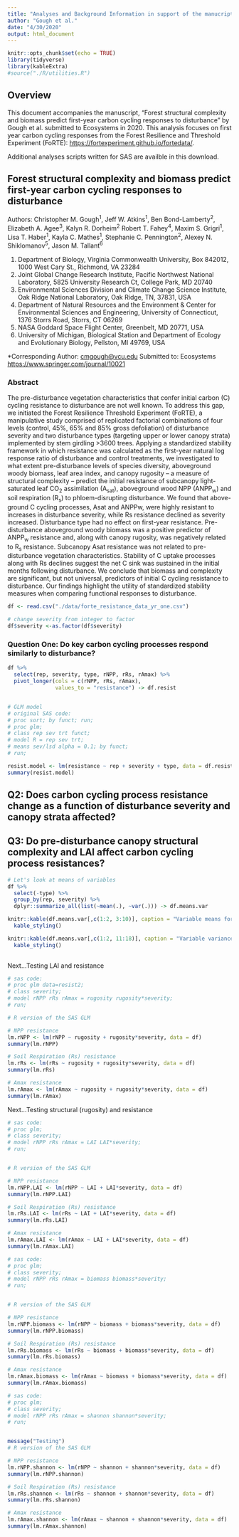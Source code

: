 ```yaml
---
title: "Analyses and Background Information in support of the manucript: Forest structural complexity and biomass predict first-year carbon cycling responses to disturbance, Gough et al. "
author: "Gough et al."
date: "4/30/2020"
output: html_document
---
```


```r
knitr::opts_chunk$set(echo = TRUE)
library(tidyverse)
library(kableExtra)
#source("./R/utilities.R")
```

## Overview

This document accompanies the manuscript, "Forest structural complexity and biomass predict first-year carbon cycling responses to disturbance" by Gough et al. submitted to Ecosystems in 2020. This analysis focuses on first year carbon cycling responses from the Forest Resilience and Threshold Experiment (FoRTE): <https://fortexperiment.github.io/fortedata/>.

Additional analyses scripts written for SAS are availble in this download.

## Forest structural complexity and biomass predict first-year carbon cycling responses to disturbance

Authors:  Christopher M. Gough^1^, Jeff W. Atkins^1^, Ben Bond-Lamberty^2^, Elizabeth A. Agee^3^, Kalyn R. Dorheim^2^ Robert T. Fahey^4^, Maxim S. Grigri^1^, Lisa T. Haber^1^, Kayla C. Mathes^1^, Stephanie C. Pennington^2^, Alexey N. Shiklomanov^5^, Jason M. Tallant^6^ 

1. Department of Biology, Virginia Commonwealth University, Box 842012, 1000 West Cary St., Richmond, VA 23284
2. Joint Global Change Research Institute, Pacific Northwest National Laboratory, 5825 University Research Ct, College Park, MD 20740
3. Environmental Sciences Division and Climate Change Science Institute, Oak Ridge National Laboratory, Oak Ridge, TN, 37831, USA
4. Department of Natural Resources and the Environment & Center for Environmental Sciences and Engineering, University of Connecticut, 1376 Storrs Road, Storrs, CT 06269
5. NASA Goddard Space Flight Center, Greenbelt, MD 20771, USA
6. University of Michigan, Biological Station and Department of Ecology and Evolutionary Biology, Pellston, MI 49769, USA

*Corresponding Author: <cmgough@vcu.edu>
Submitted to: Ecosystems <https://www.springer.com/journal/10021>


### Abstract

The pre-disturbance vegetation characteristics that confer initial carbon (C) cycling resistance to disturbance are not well known. To address this gap, we initiated the Forest Resilience Threshold Experiment (FoRTE), a manipulative study comprised of replicated factorial combinations of four levels (control, 45%, 65% and 85% gross defoliation) of disturbance severity and two disturbance types (targeting upper or lower canopy strata) implemented by stem girdling >3600 trees. Applying a standardized stability framework in which resistance was calculated as the first-year natural log response ratio of disturbance and control treatments, we investigated to what extent pre-disturbance levels of species diversity, aboveground woody biomass, leaf area index, and canopy rugosity – a measure of structural complexity – predict the initial resistance of subcanopy light-saturated leaf CO~2~ assimilation (A~sat~), aboveground wood NPP (ANPP~w~) and soil respiration (R~s~) to phloem-disrupting disturbance. We found that above-ground C cycling processes, Asat and ANPPw, were highly resistant to increases in disturbance severity, while Rs resistance declined as severity increased. Disturbance type had no effect on first-year resistance. Pre-disturbance aboveground woody biomass was a positive predictor of ANPP~w~ resistance and, along with canopy rugosity, was negatively related to R~s~ resistance. Subcanopy Asat resistance was not related to pre-disturbance vegetation characteristics. Stability of C uptake processes along with Rs declines suggest the net C sink was sustained in the initial months following disturbance. We conclude that biomass and complexity are significant, but not universal, predictors of initial C cycling resistance to disturbance. Our findings highlight the utility of standardized stability measures when comparing functional responses to disturbance.


```r
df <- read.csv("./data/forte_resistance_data_yr_one.csv")

# change severity from integer to factor
df$severity <-as.factor(df$severity)
```

### Question One: Do key carbon cycling processes respond similarly to disturbance?

```r
df %>%
  select(rep, severity, type, rNPP, rRs, rAmax) %>%
  pivot_longer(cols = c(rNPP, rRs, rAmax),
               values_to = "resistance") -> df.resist


# GLM model
# original SAS code:
# proc sort; by funct; run;
# proc glm;
# class rep sev trt funct;
# model R = rep sev trt;
# means sev/lsd alpha = 0.1; by funct;
# run;

resist.model <- lm(resistance ~ rep + severity + type, data = df.resist)
summary(resist.model)

```
## Q2: Does carbon cycling process resistance change as a function of disturbance severity and canopy strata affected?

## Q3: Do pre-disturbance canopy structural complexity and LAI affect carbon cycling process resistances?
```r

# Let's look at means of variables
df %>%
  select(-type) %>%
  group_by(rep, severity) %>%
  dplyr::summarize_all(list(~mean(.), ~var(.))) -> df.means.var

knitr::kable(df.means.var[,c(1:2, 3:10)], caption = "Variable means for year 2019") %>%
  kable_styling() 

knitr::kable(df.means.var[,c(1:2, 11:18)], caption = "Variable variance for year 2019") %>%
  kable_styling() 
  
```

Next...Testing LAI and resistance

```r
# sas code:  
# proc glm data=resist2;
# class severity;
# model rNPP rRs rAmax = rugosity rugosity*severity;
# run;

# R version of the SAS GLM 

# NPP resistance
lm.rNPP <- lm(rNPP ~ rugosity + rugosity*severity, data = df)
summary(lm.rNPP)

# Soil Respiration (Rs) resistance
lm.rRs <- lm(rRs ~ rugosity + rugosity*severity, data = df)
summary(lm.rRs)

# Amax resistance
lm.rAmax <- lm(rAmax ~ rugosity + rugosity*severity, data = df)
summary(lm.rAmax)
```

Next...Testing structural (rugosity) and resistance

```r
# sas code:  
# proc glm;
# class severity;
# model rNPP rRs rAmax = LAI LAI*severity;
# run;


# R version of the SAS GLM 

# NPP resistance
lm.rNPP.LAI <- lm(rNPP ~ LAI + LAI*severity, data = df)
summary(lm.rNPP.LAI)

# Soil Respiration (Rs) resistance
lm.rRs.LAI <- lm(rRs ~ LAI + LAI*severity, data = df)
summary(lm.rRs.LAI)

# Amax resistance
lm.rAmax.LAI <- lm(rAmax ~ LAI + LAI*severity, data = df)
summary(lm.rAmax.LAI)
```



```r
# sas code:  
# proc glm;
# class severity;
# model rNPP rRs rAmax = biomass biomass*severity;
# run;


# R version of the SAS GLM 

# NPP resistance
lm.rNPP.biomass <- lm(rNPP ~ biomass + biomass*severity, data = df)
summary(lm.rNPP.biomass)

# Soil Respiration (Rs) resistance
lm.rRs.biomass <- lm(rRs ~ biomass + biomass*severity, data = df)
summary(lm.rRs.biomass)

# Amax resistance
lm.rAmax.biomass <- lm(rAmax ~ biomass + biomass*severity, data = df)
summary(lm.rAmax.biomass)
```


```r
# sas code:  
# proc glm;
# class severity;
# model rNPP rRs rAmax = shannon shannon*severity;
# run;


message("Testing")
# R version of the SAS GLM 

# NPP resistance
lm.rNPP.shannon <- lm(rNPP ~ shannon + shannon*severity, data = df)
summary(lm.rNPP.shannon)

# Soil Respiration (Rs) resistance
lm.rRs.shannon <- lm(rRs ~ shannon + shannon*severity, data = df)
summary(lm.rRs.shannon)

# Amax resistance
lm.rAmax.shannon <- lm(rAmax ~ shannon + shannon*severity, data = df)
summary(lm.rAmax.shannon)
```

